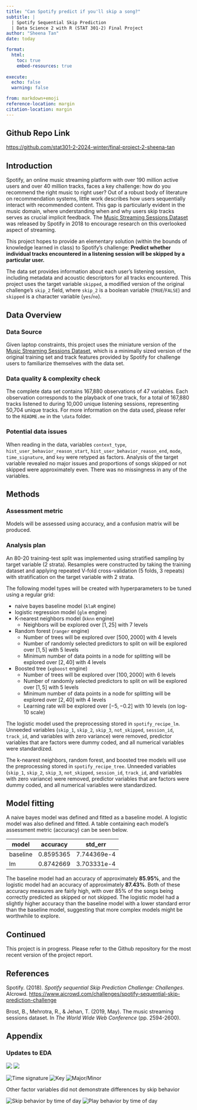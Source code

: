 ```yaml
---
title: "Can Spotify predict if you'll skip a song?"
subtitle: |
  | Spotify Sequential Skip Prediction
  | Data Science 2 with R (STAT 301-2) Final Project
author: "Sheena Tan"
date: today

format:
  html:
    toc: true
    embed-resources: true
    
execute:
  echo: false
  warning: false

from: markdown+emoji 
reference-location: margin
citation-location: margin
---
```


::: {.callout-tip icon=false}

## Github Repo Link

[https://github.com/stat301-2-2024-winter/final-project-2-sheena-tan](https://github.com/stat301-2-2024-winter/final-project-2-sheena-tan)

:::

## Introduction

Spotify, an online music streaming platform with over 190 million active users and over 40 million tracks, faces a key challenge: how do you recommend the right music to right user? Out of a robust body of literature on recommendation systems, little work describes how users sequentially interact with recommended content. This gap is particularly evident in the music domain, where understanding when and why users skip tracks serves as crucial implicit feedback. The [Music Streaming Sessions Dataset](https://www.aicrowd.com/challenges/spotify-sequential-skip-prediction-challenge) was released by Spotify in 2018 to encourage research on this overlooked aspect of streaming. 

This project hopes to provide an elementary solution (within the bounds of knowledge learned in class) to Spotify's challenge: **Predict whether individual tracks encountered in a listening session will be skipped by a particular user.** 

The data set provides information about each user's listening session, including metadata and acoustic descriptors for all tracks encountered. This project uses the target variable `skipped`, a modified version of the original challenge's `skip_2` field, where `skip_2` is a boolean variable (`TRUE`/`FALSE`) and `skipped` is a character variable (`yes`/`no`).


## Data Overview

### Data Source

Given laptop constraints, this project uses the miniature version of the [Music Streaming Sessions Dataset](https://www.aicrowd.com/challenges/spotify-sequential-skip-prediction-challenge), which is a minimally sized version of the original training set and track features provided by Spotify for challenge users to familiarize themselves with the data set. 

### Data quality & complexity check

The complete data set contains 167,880 observations of 47 variables. Each observation corresponds to the playback of one track, for a total of 167,880 tracks listened to during 10,000 unique listening sessions, representing 50,704 unique tracks. For more information on the data used, please refer to the `README.me` in the `\data` folder.

### Potential data issues

When reading in the data, variables `context_type`, `hist_user_behavior_reason_start`,  `hist_user_behavior_reason_end`, `mode`, `time_signature`, and `key` were retyped as factors. Analysis of the target variable revealed no major issues and proportions of songs skipped or not skipped were approximately even. There was no missingness in any of the variables. 
 

## Methods

### Assessment metric

Models will be assessed using accuracy, and a confusion matrix will be produced.

### Analysis plan

An 80-20 training-test split was implemented using stratified sampling by target variable (2 strata). Resamples were constructed by taking the training dataset and applying repeated V-fold cross-validation (5 folds, 3 repeats) with stratification on the target variable with 2 strata.

The following model types will be created with hyperparameters to be tuned using a regular grid:

- naive bayes baseline model (`klaR` engine)
- logistic regression model (`glm` engine)
- K-nearest neighbors model (`kknn` engine)
    - Neighbors will be explored over $[1,25]$ with 7 levels
- Random forest (`ranger` engine)
    - Number of trees will be explored over $[500, 2000]$ with 4 levels
    - Number of randomly selected predictors to split on will be explored over $[1,5]$ with 5 levels
    - Minimum number of data points in a node for splitting will be explored over $[2,40]$ with 4 levels
- Boosted tree (`xgboost` engine)
    - Number of trees will be explored over $[100, 2000]$ with 6 levels
    - Number of randomly selected predictors to split on will be explored over $[1,5]$ with 5 levels
    - Minimum number of data points in a node for splitting will be explored over $[2,40]$ with 4 levels
    - Learning rate will be explored over $[-5,-0.2]$ with 10 levels (on log-10 scale)
    
The logistic model used the preprocessing stored in `spotify_recipe_lm`. Unneeded variables (`skip_1`, `skip_2`, `skip_3`, `not_skipped`, `session_id`, `track_id`, and variables with zero variance) were removed, predictor variables that are factors were dummy coded, and all numerical variables were standardized.

The k-nearest neighbors, random forest, and boosted tree models will use the preprocessing stored in `spotify_recipe_tree`. Unneeded variables (`skip_1`, `skip_2`, `skip_3`, `not_skipped`, `session_id`, `track_id`, and variables with zero variance) were removed, predictor variables that are factors were dummy coded, and all numerical variables were standardized.

## Model fitting 
A naive bayes model was defined and fitted as a baseline model. A logistic model was also defined and fitted. A table containing each model's assessment metric (accuracy) can be seen below.

|   model   |   accuracy   |   std_err   |
|-----------|--------------|-------------|
| baseline  |   0.8595365	 | 7.744369e-4 |
|    lm     |   0.8742669	 | 3.703331e-4 |

The baseline model had an accuracy of approximately **85.95%**, and the logistic model had an accuracy of approximately **87.43%**. Both of these accuracy measures are fairly high, with over 85% of the songs being correctly predicted as skipped or not skipped. The logistic model had a slightly higher accuracy than the baseline model with a lower standard error than the baseline model, suggesting that more complex models might be worthwhile to explore. 

## Continued
This project is in progress. Please refer to the Github repository for the most recent version of the project report. 

## References
Spotify. (2018). *Spotify sequential Skip Prediction Challenge: Challenges*. AIcrowd. [https://www.aicrowd.com/challenges/spotify-sequential-skip-prediction-challenge](https://www.aicrowd.com/challenges/spotify-sequential-skip-prediction-challenge)

Brost, B., Mehrotra, R., & Jehan, T. (2019, May). The music streaming sessions dataset. In *The World Wide Web Conference* (pp. 2594-2600).


## Appendix
### Updates to EDA

![](images/stacked_start.png)
![](images/stacked_context.png)

::: {#fig-stacked layout-ncol=3}

![Time signature](images/stacked_time_signature.png)
![Key](images/stacked_key.png)
![Major/Minor](images/stacked_mode.png)

Other factor variables did not demonstrate differences by skip behavior
:::


![Skip behavior by time of day](images/plot_hour.png)
![Play behavior by time of day](images/plot_plays.png)


